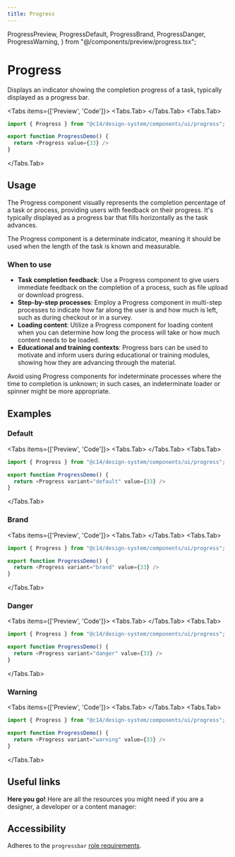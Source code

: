 ```yaml
---
title: Progress
---
```



  ProgressPreview,
  ProgressDefault,
  ProgressBrand,
  ProgressDanger,
  ProgressWarning,
} from "@/components/preview/progress.tsx";

# Progress

Displays an indicator showing the completion progress of a task, typically displayed as a progress bar.

<Tabs items={['Preview', 'Code']}>
<Tabs.Tab>
<ProgressPreview />
</Tabs.Tab>
<Tabs.Tab>
```js copy filename="progress.tsx"
import { Progress } from "@c14/design-system/components/ui/progress";

export function ProgressDemo() {
  return <Progress value={33} />
}
```
</Tabs.Tab>
</Tabs>

## Usage

The Progress component visually represents the completion percentage of a task or process, providing users with feedback on their progress. It's typically displayed as a progress bar that fills horizontally as the task advances.

The Progress component is a determinate indicator, meaning it should be used when the length of the task is known and measurable.

### When to use

- **Task completion feedback**: Use a Progress component to give users immediate feedback on the completion of a process, such as file upload or download progress.
- **Step-by-step processes**: Employ a Progress component in multi-step processes to indicate how far along the user is and how much is left, such as during checkout or in a survey.
- **Loading content**: Utilize a Progress component for loading content when you can determine how long the process will take or how much content needs to be loaded.
- **Educational and training contexts**: Progress bars can be used to motivate and inform users during educational or training modules, showing how they are advancing through the material.

Avoid using Progress components for indeterminate processes where the time to completion is unknown; in such cases, an indeterminate loader or spinner might be more appropriate.

## Examples

### Default

<Tabs items={['Preview', 'Code']}>
<Tabs.Tab>
  <ProgressDefault />
</Tabs.Tab>
<Tabs.Tab>
```js copy /variant="default"/ filename="progress.tsx"
import { Progress } from "@c14/design-system/components/ui/progress";

export function ProgressDemo() {
  return <Progress variant="default" value={33} />
}
```
</Tabs.Tab>
</Tabs>

### Brand

<Tabs items={['Preview', 'Code']}>
<Tabs.Tab>
  <ProgressBrand />
</Tabs.Tab>
<Tabs.Tab>
```js copy /variant="brand"/ filename="progress.tsx"
import { Progress } from "@c14/design-system/components/ui/progress";

export function ProgressDemo() {
  return <Progress variant="brand" value={33} />
}
```
</Tabs.Tab>
</Tabs>

### Danger

<Tabs items={['Preview', 'Code']}>
<Tabs.Tab>
  <ProgressDanger />
</Tabs.Tab>
<Tabs.Tab>
```js copy /variant="danger"/ filename="progress.tsx"
import { Progress } from "@c14/design-system/components/ui/progress";

export function ProgressDemo() {
  return <Progress variant="danger" value={33} />
}
```
</Tabs.Tab>
</Tabs>

### Warning

<Tabs items={['Preview', 'Code']}>
<Tabs.Tab>
  <ProgressWarning />
</Tabs.Tab>
<Tabs.Tab>
```js copy /variant="warning"/ filename="progress.tsx"
import { Progress } from "@c14/design-system/components/ui/progress";

export function ProgressDemo() {
  return <Progress variant="warning" value={33} />
}
```
</Tabs.Tab>
</Tabs>

## Useful links

**Here you go!** Here are all the resources you might need if you are a designer, a developer or a content manager:

<Cards className="mt-8">
  <Card
    title="🪄 Figma"
    href="https://www.figma.com/design/GURLNa08cG0eTbioJtPwub/%F0%9F%92%BE-C14%2Fdesign-system?node-id=639-25717&t=jWCgbJWcyEzdpwjF-1"
  />
  <Card
    title="🐝 API Reference"
    href="https://www.radix-ui.com/primitives/docs/components/progress#api-reference"
  />
</Cards>

## Accessibility

Adheres to the `progressbar` [role requirements](https://www.w3.org/WAI/ARIA/apg/patterns/meter/).
